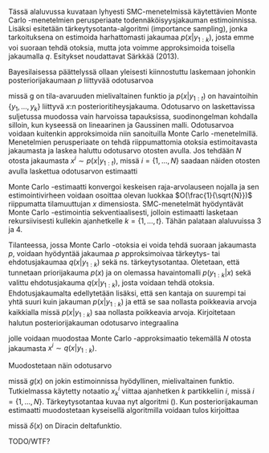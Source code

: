 \section{Monte Carlo -menetelmistä}

Tässä alaluvussa kuvataan lyhyesti SMC-menetelmissä käytettävien Monte Carlo -menetelmien perusperiaate todennäköisyysjakauman estimoinnissa. Lisäksi esitetään tärkeytysotanta-algoritmi (importance sampling), jonka tarkoituksena on estimoida harhattomasti jakaumaa $p(x|y_{1:k})$, josta emme voi suoraan tehdä otoksia, mutta jota voimme approksimoida toisella jakaumalla $q$. Esitykset noudattavat Särkkää (2013).

\subsection{Monte Carlo -approksimaatio}

Bayesilaisessa päättelyssä ollaan yleisesti kiinnostuttu laskemaan johonkin posteriorijakaumaan $p$ liittyvää odotusarvoa

\begin{align}
\mathbb{E}[g(x)|y_{1:k}]=\int g(x)p(x|y_{1:k})dx,
\end{align}

\noindent missä g on tila-avaruuden mielivaltainen funktio ja $p(x|y_{1:t})$ on havaintoihin $\{y_1,\ldots,y_k\}$ liittyvä $x$:n posterioritiheysjakauma. Odotusarvo on laskettavissa suljetussa muodossa vain harvoissa tapauksissa, suodinongelman kohdalla silloin, kun kyseessä on lineaarinen ja Gaussinen malli. Odotusarvoa voidaan kuitenkin approksimoida niin sanoituilla Monte Carlo -menetelmillä. Menetelmien perusperiaate on tehdä riippumattomia otoksia estimoitavasta jakaumasta ja laskea haluttu odotusarvo otosten avulla. Jos tehdään $N$ otosta jakaumasta $x^i\sim p(x|y_{1:t})$, missä $i=\{1,\ldots,N\}$ saadaan näiden otosten avulla laskettua odotusarvon estimaatti

\begin{align}
\mathbb{E}[g(x)|y_{1:k}]\simeq\frac{1}{N}\sum_{i=1}^N g(x^i).
\end{align}

Monte Carlo -estimaatti konvergoi keskeisen raja-arvolauseen nojalla ja sen estimointivirheen voidaan osoittaa olevan luokkaa $O(\frac{1}{\sqrt{N}})$ riippumatta tilamuuttujan $x$ dimensiosta. SMC-menetelmät hyödyntävät Monte Carlo -estimointia sekventiaalisesti, jolloin estimaatti lasketaan rekursiivisesti kullekin ajanhetkelle $k=\{1,\ldots, t\}$. Tähän palataan alaluvuissa 3 ja 4.

\subsection{Tärkeytysotanta}

Tilanteessa, jossa Monte Carlo -otoksia ei voida tehdä suoraan jakaumasta $p$, voidaan hyödyntää jakaumaa $p$ approksimoivaa tärkeytys- tai ehdotusjakaumaa $q(x|y_{1:k})$ sekä ns. tärkeytysotantaa. Oletetaan, että tunnetaan priorijakauma $p(x)$ ja on olemassa havaintomalli $p(y_{1:k}|x)$ sekä valittu ehdotusjakauma $q(x|y_{1:k})$, josta voidaan tehdä otoksia. Ehdotusjakaumalta edellytetään lisäksi, että sen kantaja on suurempi tai yhtä suuri kuin jakauman $p(x|y_{1:k})$ ja että se saa nollasta poikkeavia arvoja kaikkialla missä $p(x|y_{1:k})$ saa nollasta poikkeavia arvoja. Kirjoitetaan halutun posteriorijakauman odotusarvo integraalina 

\begin{align}
\int g(x)p(x|y_{1:k})dx=\int g(x)\frac{p(x|y_{1:k})}{q(x|y_{1:k})}q(x|y_{1:k})dx,
\end{align}

\noindent jolle voidaan muodostaa Monte Carlo -approksimaatio tekemällä $N$ otosta jakaumasta $x^i \sim q(x|y_{1:k})$.  

Muodostetaan näin odotusarvo

\begin{align}
\mathbb{E}[g(x)|y_{1:k}]\simeq\frac{1}{N}\sum_{i=1}^N\frac{p(x^i|y_{1:k})}{q(x^i|y_{1:k})}g(x^i)=\sum_{i=1}^Nw^ig(x^i),
\end{align}

\noindent missä $g(x)$ on jokin estimoinnissa hyödyllinen, mielivaltainen funktio. Tutkielmassa käytetty notaatio $x_k^i$ viittaa ajanhetken $k$ partikkeliin $i$, missä $i=\{1,\ldots,N\}$. Tärkeytysotantaa kuvaa nyt algoritmi (\ref{tarkeytysotanta-algo}). Kun posteriorijakauman estimaatti muodostetaan kyseisellä algoritmilla voidaan tulos kirjoittaa

\begin{align}
\hat{p}(x|y_{1:k})=\sum_{i=1}^{N}w^i \delta(x-x^i),
\end{align}

\noindent missä $\delta(x)$ on Diracin deltafunktio.

\begin{algorithm}[H]
\label{tarkeytysotanta-algo}
\DontPrintSemicolon
\Begin{
  \For{$i=1,2,\ldots,N$}{
    \Begin{Otetaan $N$ otosta ehdotusjakaumasta $x^i \sim q(x|y_{1:k}).$}
    \Begin{Lasketaan normalisoimattomat painot $w_*^i= p(y_{1:k}|x^i)p(x^i)/q(x^i|y_{1:k}).$ \newline ja normalisoidut painot $w^i=w_*^i/\sum_{j=1}^Nw_*^j$.}
    \Begin{Estimoidaan $p$ laskemalla tiheydelle approksimaatio $\mathbb{E}[g(x)|y_{1:k}]\simeq\sum_{i=1}^Nw^ig(x^i)$.}
    } 
  }  
\caption{Tärkeytysotanta}
\end{algorithm}

\subsection{Sekventiaalinen Monte Carlo}

TODO/WTF?

